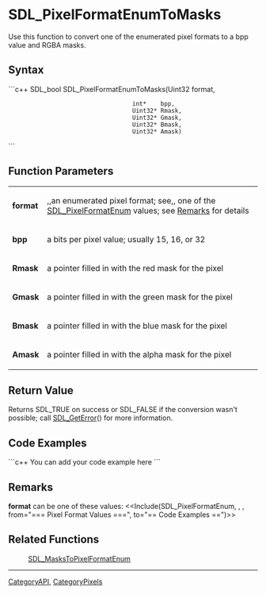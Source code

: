<!-- pragma section-numbers off -->
<!-- pragma disable-camelcase -->

= SDL_PixelFormatEnumToMasks =
Use this function to convert one of the enumerated pixel formats to a bpp value and RGBA masks.


== Syntax ==
```c++
SDL_bool SDL_PixelFormatEnumToMasks(Uint32  format,
                                    int*    bpp,
                                    Uint32* Rmask,
                                    Uint32* Gmask,
                                    Uint32* Bmask,
                                    Uint32* Amask)		
```

== Function Parameters ==
{|
|'''format'''
|,,an enumerated pixel format; see,, one of the [[SDL_PixelFormatEnum]] values; see [[#Remarks|Remarks]] for details
|-
|'''bpp'''
|a bits per pixel value; usually 15, 16, or 32
|-
|'''Rmask'''
|a pointer filled in with the red mask for the pixel
|-
|'''Gmask'''
|a pointer filled in with the green mask for the pixel
|-
|'''Bmask'''
|a pointer filled in with the blue mask for the pixel
|-
|'''Amask'''
|a pointer filled in with the alpha mask for the pixel
|}

== Return Value ==
Returns SDL_TRUE on success or SDL_FALSE if the conversion wasn't possible; call [[SDL_GetError]]() for more information.

== Code Examples ==
```c++
You can add your code example here
```

== Remarks ==
'''format''' can be one of these values:
<<Include(SDL_PixelFormatEnum, , , from="=== Pixel Format Values ===", to="== Code Examples ==")>>

== Related Functions ==
:[[SDL_MasksToPixelFormatEnum]]

----
[[CategoryAPI]], [[CategoryPixels]]

